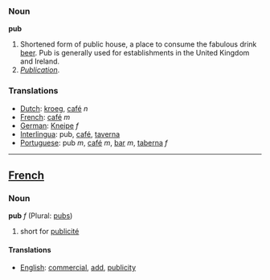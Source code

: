 ===Noun===

'''pub'''

#Shortened form of public house, a place to consume the fabulous drink [[beer]]. Pub is generally used for establishments in the United Kingdom and Ireland.
#''[[Publication]]''.

===Translations===
*[[Dutch]]: [[kroeg]], [[café]] ''n''
*[[French]]: [[café]] ''m''
*[[German]]: [[Kneipe]] ''f''
*[[Interlingua]]: pub, [[café]], [[taverna]]
*[[Portuguese]]: pub ''m'', [[café]] ''m'', [[bar]] ''m'', [[taberna]] ''f''

----

==[[French]]==
===Noun===

'''pub''' ''f'' (Plural: [[pubs]])

# short for [[publicité]]

====Translations====
*[[English]]: [[commercial]], [[add]], [[publicity]]